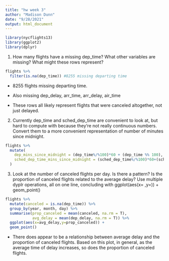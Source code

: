 ```yaml
---
title: "hw week 3"
author: "Madison Dunn"
date: "9/28/2021"
output: html_document
---
```


```r
library(nycflights13)
library(ggplot2)
library(dplyr)
```

1. How many flights have a missing dep_time? What other variables are missing? What might these rows represent?

```r
flights %>% 
  filter(is.na(dep_time)) #8255 missing departing time
```
- 8255 flights missing departing time. 

- Also missing dep_delay, arr_time, arr_delay, air_time

- These rows all likely represent flights that were canceled altogether, not just delayed. 

2. Currently dep_time and sched_dep_time are convenient to look at, but hard to compute with because they’re not really continuous numbers. Convert them to a more convenient representation of number of minutes since midnight.

```r
flights %>% 
  mutate(
    dep_mins_since_midnight = (dep_time%/%100)*60 + (dep_time %% 100),
    sched_dep_time_mins_since_midnight = (sched_dep_time%/%100)*60+(sched_dep_time %% 100)
  )
```


3. Look at the number of canceled flights per day. Is there a pattern? Is the proportion of canceled flights related to the average delay? Use multiple dyplr operations, all on one line, concluding with ggplot(aes(x= ,y=)) + geom_point()

```r
flights %>%
  mutate(canceled = is.na(dep_time)) %>%
  group_by(year, month, day) %>%
  summarise(prop_canceled = mean(canceled, na.rm = T),
            avg_delay = mean(dep_delay, na.rm = T)) %>%
  ggplot(aes(x=avg_delay,y=prop_canceled)) +
  geom_point()
```

- There does appear to be a relationship between average delay and the proportion of canceled flights. Based on this plot, in general, as the average time of delay increases, so does the proportion of canceled flights. 
